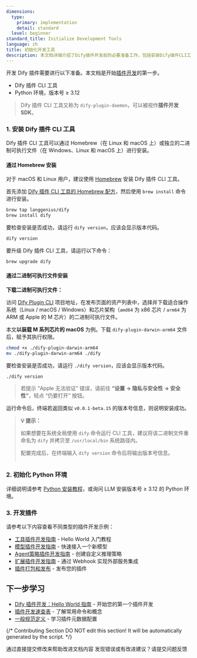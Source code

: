 ```yaml
---
dimensions:
  type:
    primary: implementation
    detail: standard
  level: beginner
standard_title: Initialize Development Tools
language: zh
title: 初始化开发工具
description: 本文档详细介绍了Dify插件开发前的必要准备工作，包括安装Dify插件CLI工具（dify-plugin-daemon）和配置Python环境（版本要求≥3.12）的完整步骤。文档还提供了各类型插件开发的参考链接。
---
```


开发 Dify 插件需要进行以下准备。本文档是开始[插件开发](/plugin_dev_zh/0111-getting-started-dify-plugin.zh)的第一步。

* Dify 插件 CLI 工具
* Python 环境，版本号 ≥ 3.12

> Dify 插件 CLI 工具又称为 `dify-plugin-daemon`，可以被视作**插件开发 SDK**。

### **1. 安装 Dify 插件 CLI 工具**

Dify 插件 CLI 工具可以通过 Homebrew（在 Linux 和 macOS 上）或独立的二进制可执行文件（在 Windows、Linux 和 macOS 上）进行安装。

#### 通过 Homebrew 安装

对于 macOS 和 Linux 用户，建议使用 [Homebrew](https://brew.sh/) 安装 Dify 插件 CLI 工具。

首先添加 [Dify 插件 CLI 工具的 Homebrew 配方](https://github.com/langgenius/homebrew-dify)，然后使用 `brew install` 命令进行安装。

```bash
brew tap langgenius/dify
brew install dify
```

要检查安装是否成功，请运行 `dify version`，应该会显示版本代码。
```bash
dify version
```

要升级 Dify 插件 CLI 工具，请运行以下命令：

```bash
brew upgrade dify
```

#### 通过二进制可执行文件安装

**下载二进制可执行文件：**

访问 [Dify Plugin CLI](https://github.com/langgenius/dify-plugin-daemon/releases) 项目地址，在发布页面的资产列表中，选择并下载适合操作系统（Linux / macOS / Windows）和芯片架构（`amd64` 为 x86 芯片 / `arm64` 为 ARM 或 Apple 的 M 芯片）的二进制可执行文件。

本文**以装载 M 系列芯片的 macOS** 为例。下载 `dify-plugin-darwin-arm64` 文件后，赋予其执行权限。

```bash
chmod +x ./dify-plugin-darwin-arm64
mv ./dify-plugin-darwin-arm64 ./dify
```

要检查安装是否成功，请运行 `./dify version`，应该会显示版本代码。
```bash
./dify version
```

> 若提示 “Apple 无法验证” 错误，请前往 **“设置 → 隐私与安全性 → 安全性”**，轻点 “仍要打开” 按钮。

运行命令后，终端若返回类似 `v0.0.1-beta.15` 的版本号信息，则说明安装成功。

> **💡 提示：**
>
> 如果想要在系统全局使用 `dify` 命令运行 CLI 工具，建议将该二进制文件重命名为 `dify` 并拷贝至 `/usr/local/bin` 系统路径内。
> 
> 配置完成后，在终端输入 `dify version` 命令后将输出版本号信息。
> 
> <img src="https://assets-docs.dify.ai/2025/02/74e57a57c1ae1cc70f4a45084cbbb37e.png" alt="" />

### **2. 初始化 Python 环境**

详细说明请参考 [Python 安装教程](https://pythontest.com/python/installing-python-3-11/)，或询问 LLM 安装版本号 ≥ 3.12 的 Python 环境。

### 3. 开发插件

请参考以下内容查看不同类型的插件开发示例：

- [工具插件开发指南](/plugin_dev_zh/0211-getting-started-dify-tool.zh) - Hello World 入门教程
- [模型插件开发指南](/plugin_dev_zh/0211-getting-started-new-model.zh) - 快速接入一个新模型
- [Agent策略插件开发指南](/plugin_dev_zh/9433-agent-strategy-plugin.zh) - 创建自定义推理策略
- [扩展插件开发指南](/plugin_dev_zh/9231-extension-plugin.zh) - 通过 Webhook 实现外部服务集成
- [插件打包和发布](/plugin_dev_zh/0321-release-overview.zh) - 发布您的插件

## 下一步学习

- [Dify 插件开发：Hello World 指南](/plugin_dev_zh/0211-getting-started-dify-tool.zh) - 开始您的第一个插件开发
- [插件开发速查表](/plugin_dev_zh/0131-cheatsheet.zh) - 了解常用命令和概念
- [一般规范定义](/plugin_dev_zh/0411-general-specifications.zh) - 学习插件元数据配置

{/*
Contributing Section
DO NOT edit this section!
It will be automatically generated by the script.
*/}

<CardGroup cols="2">
    <Card
        title="编辑此页面"
        icon="pen-to-square"
        href="https://github.com/langgenius/dify-docs-mintlify/edit/main/plugin_dev_zh/0221-initialize-development-tools.zh.mdx"
    >
        通过直接提交修改来帮助改进文档内容
    </Card>
    <Card
        title="提交问题"
        icon="github"
        href="https://github.com/langgenius/dify-docs-mintlify/issues/new?title=文档问题%3A%20initialize-development-tools&body=%23%23%20问题描述%0A%3C%21--%20请简要描述您发现的问题%20--%3E%0A%0A%23%23%20页面链接%0Ahttps%3A%2F%2Fgithub.com%2Flanggenius%2Fdify-docs-mintlify%2Fblob%2Fmain%2Fplugin_dev_zh%2F0221-initialize-development-tools.zh.mdx%0A%0A%23%23%20建议修改%0A%3C%21--%20如果有具体的修改建议，请在此说明%20--%3E%0A%0A%3C%21--%20感谢您对文档质量的关注！%20--%3E"
    >
        发现错误或有改进建议？请提交问题反馈
    </Card>
</CardGroup>
